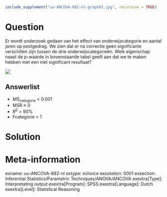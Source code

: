 ```{r, echo = FALSE, results = "hide"}
include_supplement("uu-ANCOVA-882-nl-graph01.jpg", recursive = TRUE)
```
Question
========
Er wordt onderzoek gedaan van het effect van onderwijscategorie en aantal jaren op pestgedrag.
We zien dat er na correctie geen significante verschillen zijn tussen de drie onderwijscategorieën. Welk eigenschap naast de p-waarde in bovenstaande tabel geeft aan dat we te maken hebben met een niet significant resultaat?

![](uu-ANCOVA-882-nl-graph01.jpg)

Answerlist
----------
* $MS_{categorie}$ < 0.001
* MSR ≈ 0
* $R^2$ > 90%
* Fcategorie < 1


Solution
========



Meta-information
================
exname: uu-ANCOVA-882-nl
extype: schoice
exsolution: 0001
exsection: Inferential Statistics/Parametric Techniques/ANOVA/ANCOVA
exextra[Type]: Interpretating output
exextra[Program]: SPSS
exextra[Language]: Dutch
exextra[Level]: Statistical Reasoning